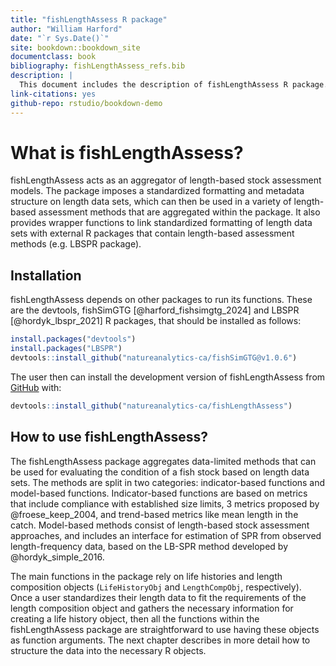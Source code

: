 --- 
title: "fishLengthAssess R package"
author: "William Harford"
date: "`r Sys.Date()`"
site: bookdown::bookdown_site
documentclass: book
bibliography: fishLengthAssess_refs.bib
description: |
  This document includes the description of fishLengthAssess R package.
link-citations: yes
github-repo: rstudio/bookdown-demo
---


# What is fishLengthAssess?

fishLengthAssess acts as an aggregator of length-based stock assessment models. The package imposes a standardized formatting and metadata structure on length data sets, which can then be used in a variety of length-based assessment methods that are aggregated within the package. It also provides wrapper functions to link standardized formatting of length data sets with external R packages that contain length-based assessment methods (e.g. LBSPR package).

## Installation

fishLengthAssess depends on other packages to run its functions. These are the devtools, fishSimGTG [@harford_fishsimgtg_2024] and LBSPR [@hordyk_lbspr_2021] R packages, that should be installed as follows:

```{r packages-install1, eval=FALSE}
install.packages("devtools")
install.packages("LBSPR")
devtools::install_github("natureanalytics-ca/fishSimGTG@v1.0.6")
```

The user then can install the development version of fishLengthAssess from [GitHub](https://github.com/) with:

```{r packages-install2, eval=FALSE}
devtools::install_github("natureanalytics-ca/fishLengthAssess")
```

## How to use fishLengthAssess?

The fishLengthAssess package aggregates data-limited methods that can be used for evaluating the condition of a fish stock based on length data sets. The methods are split in two categories: indicator-based functions and model-based functions. Indicator-based functions are based on metrics that include compliance with established size limits, 3 metrics proposed by @froese_keep_2004, and trend-based metrics like mean length in the catch. Model-based methods consist of length-based stock assessment approaches, and includes an interface for estimation of SPR from observed length-frequency data, based on the LB-SPR method developed by @hordyk_simple_2016.
  
The main functions in the package rely on life histories and length composition objects (`LifeHistoryObj` and `LengthCompObj`, respectively). Once a user standardizes their length data to fit the requirements of the length composition object and gathers the necessary information for creating a life history object, then all the functions within the fishLengthAssess package are straightforward to use having these objects as function arguments. The next chapter describes in more detail how to structure the data into the necessary R objects.


